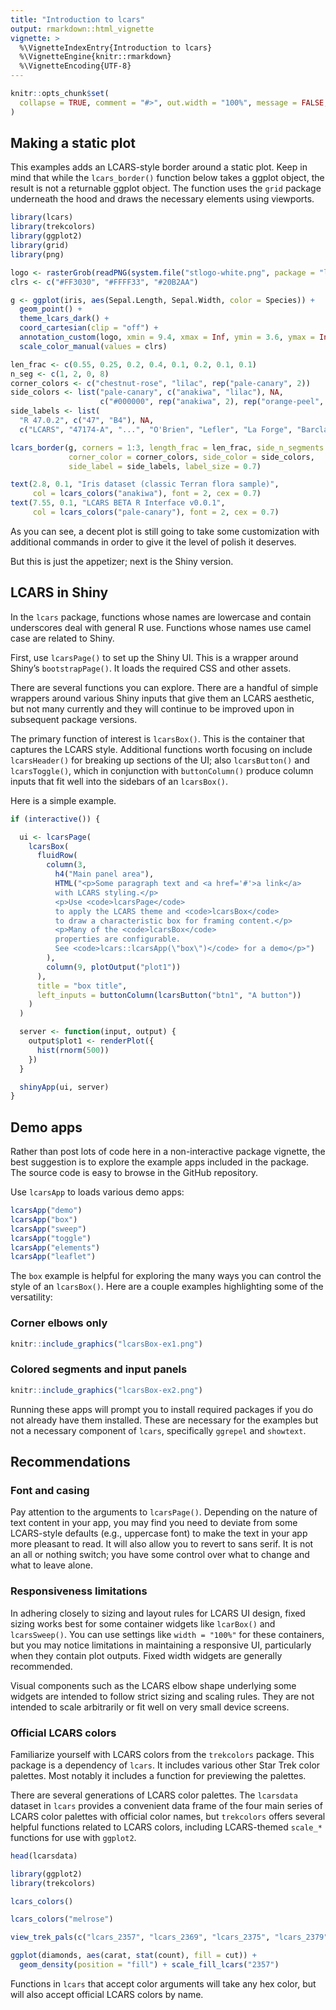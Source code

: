 ---
title: "Introduction to lcars"
output: rmarkdown::html_vignette
vignette: >
  %\VignetteIndexEntry{Introduction to lcars}
  %\VignetteEngine{knitr::rmarkdown}
  %\VignetteEncoding{UTF-8}
---

```{r, include = FALSE}
knitr::opts_chunk$set(
  collapse = TRUE, comment = "#>", out.width = "100%", message = FALSE, warning = FALSE, error = FALSE
)
```

## Making a static plot

This examples adds an LCARS-style border around a static plot. Keep in mind that while the `lcars_border()` function below takes a ggplot object, the result is not a returnable ggplot object. The function uses the `grid` package underneath the hood and draws the necessary elements using viewports.

```{r ex-1}
library(lcars)
library(trekcolors)
library(ggplot2)
library(grid)
library(png)

logo <- rasterGrob(readPNG(system.file("stlogo-white.png", package = "lcars")))
clrs <- c("#FF3030", "#FFFF33", "#20B2AA")

g <- ggplot(iris, aes(Sepal.Length, Sepal.Width, color = Species)) + 
  geom_point() + 
  theme_lcars_dark() + 
  coord_cartesian(clip = "off") +
  annotation_custom(logo, xmin = 9.4, xmax = Inf, ymin = 3.6, ymax = Inf) +
  scale_color_manual(values = clrs)

len_frac <- c(0.55, 0.25, 0.2, 0.4, 0.1, 0.2, 0.1, 0.1)
n_seg <- c(1, 2, 0, 8)
corner_colors <- c("chestnut-rose", "lilac", rep("pale-canary", 2))
side_colors <- list("pale-canary", c("anakiwa", "lilac"), NA,
                    c("#000000", rep("anakiwa", 2), rep("orange-peel", 5)))
side_labels <- list(
  "R 47.0.2", c("47", "B4"), NA, 
  c("LCARS", "47174-A", "...", "O'Brien", "Lefler", "La Forge", "Barclay", "Argyle"))

lcars_border(g, corners = 1:3, length_frac = len_frac, side_n_segments = n_seg, 
             corner_color = corner_colors, side_color = side_colors, 
             side_label = side_labels, label_size = 0.7)

text(2.8, 0.1, "Iris dataset (classic Terran flora sample)", 
     col = lcars_colors("anakiwa"), font = 2, cex = 0.7)
text(7.55, 0.1, "LCARS BETA R Interface v0.0.1", 
     col = lcars_colors("pale-canary"), font = 2, cex = 0.7)
```

As you can see, a decent plot is still going to take some customization with additional commands in order to give it the level of polish it deserves.

But this is just the appetizer; next is the Shiny version.

## LCARS in Shiny

In the `lcars` package, functions whose names are lowercase and contain underscores deal with general R use. Functions whose names use camel case are related to Shiny.

First, use `lcarsPage()` to set up the Shiny UI. This is a wrapper around Shiny's `bootstrapPage()`. It loads the required CSS and other assets.

There are several functions you can explore. There are a handful of simple wrappers around various Shiny inputs that give them an LCARS aesthetic, but not many currently and they will continue to be improved upon in subsequent package versions.

The primary function of interest is `lcarsBox()`. This is the container that captures the LCARS style. Additional functions worth focusing on include `lcarsHeader()` for breaking up sections of the UI; also `lcarsButton()` and `lcarsToggle()`, which in conjunction with `buttonColumn()` produce column inputs that fit well into the sidebars of an `lcarsBox()`.

Here is a simple example.

```{r ex1, eval=FALSE}
if (interactive()) {

  ui <- lcarsPage(
    lcarsBox(
      fluidRow(
        column(3,
          h4("Main panel area"),
          HTML("<p>Some paragraph text and <a href='#'>a link</a>
          with LCARS styling.</p>
          <p>Use <code>lcarsPage</code>
          to apply the LCARS theme and <code>lcarsBox</code>
          to draw a characteristic box for framing content.</p>
          <p>Many of the <code>lcarsBox</code>
          properties are configurable.
          See <code>lcars::lcarsApp(\"box\")</code> for a demo</p>")
        ),
        column(9, plotOutput("plot1"))
      ),
      title = "box title",
      left_inputs = buttonColumn(lcarsButton("btn1", "A button"))
    )
  )

  server <- function(input, output) {
    output$plot1 <- renderPlot({
      hist(rnorm(500))
    })
  }

  shinyApp(ui, server)
}
```

## Demo apps

Rather than post lots of code here in a non-interactive package vignette, the best suggestion is to explore the example apps included in the package. The source code is easy to browse in the GitHub repository.

Use `lcarsApp` to loads various demo apps:

```{r apps, eval=FALSE}
lcarsApp("demo")
lcarsApp("box")
lcarsApp("sweep")
lcarsApp("toggle")
lcarsApp("elements")
lcarsApp("leaflet")
```

The `box` example is helpful for exploring the many ways you can control the style of an `lcarsBox()`. Here are a couple examples highlighting some of the versatility:

### Corner elbows only

```{r img1, echo=FALSE}
knitr::include_graphics("lcarsBox-ex1.png")
```

### Colored segments and input panels

```{r img2, echo=FALSE}
knitr::include_graphics("lcarsBox-ex2.png")
```

Running these apps will prompt you to install required packages if you do not already have them installed. These are necessary for the examples but not a necessary component of `lcars`, specifically `ggrepel` and `showtext`.

## Recommendations

### Font and casing

Pay attention to the arguments to `lcarsPage()`. Depending on the nature of text content in your app, you may find you need to deviate from some LCARS-style defaults (e.g., uppercase font) to make the text in your app more pleasant to read.
It will also allow you to revert to sans serif. It is not an all or nothing switch; you have some control over what to change and what to leave alone.

### Responsiveness limitations

In adhering closely to sizing and layout rules for LCARS UI design, fixed sizing works best for some container widgets like `lcarBox()` and `lcarsSweep()`. You can use settings like `width = "100%"` for these containers, but you may notice limitations in maintaining a responsive UI, particularly when they contain plot outputs. Fixed width widgets are generally recommended.

Visual components such as the LCARS elbow shape underlying some widgets are intended to follow strict sizing and scaling rules. They are not intended to scale arbitrarily or fit well on very small device screens. 

### Official LCARS colors

Familiarize yourself with LCARS colors from the `trekcolors` package. This package is a dependency of `lcars`. It includes various other Star Trek color palettes. Most notably it includes a function for previewing the palettes.

There are several generations of LCARS color palettes. The `lcarsdata` dataset in `lcars` provides a convenient data frame of the four main series of LCARS color palettes with official color names, but `trekcolors` offers several helpful functions related to LCARS colors, including LCARS-themed `scale_*` functions for use with `ggplot2`.

```{r lcars-colors}
head(lcarsdata)

library(ggplot2)
library(trekcolors)

lcars_colors()

lcars_colors("melrose")

view_trek_pals(c("lcars_2357", "lcars_2369", "lcars_2375", "lcars_2379"))

ggplot(diamonds, aes(carat, stat(count), fill = cut)) +
  geom_density(position = "fill") + scale_fill_lcars("2357")
```

Functions in `lcars` that accept color arguments will take any hex color, but will also accept official LCARS colors by name.
